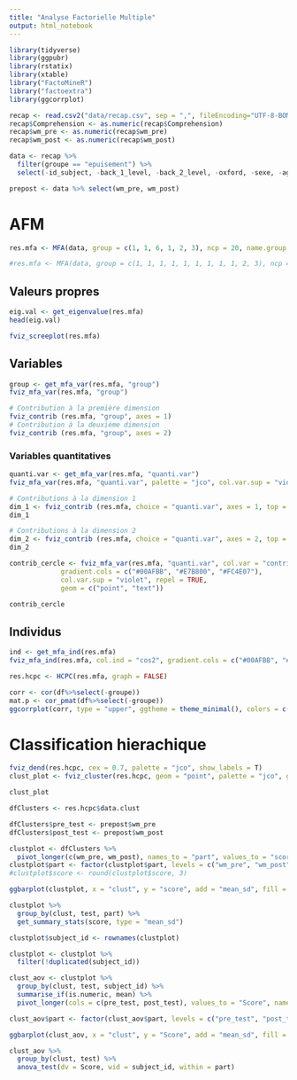```yaml
---
title: "Analyse Factorielle Multiple"
output: html_notebook
---
```


```r
library(tidyverse)
library(ggpubr)
library(rstatix)
library(xtable)
library("FactoMineR")
library("factoextra")
library(ggcorrplot)

recap <- read.csv2("data/recap.csv", sep = ",", fileEncoding="UTF-8-BOM", row.names = 1)
recap$Comprehension <- as.numeric(recap$Comprehension)
recap$wm_pre <- as.numeric(recap$wm_pre)
recap$wm_post <- as.numeric(recap$wm_post)

data <- recap %>%
  filter(groupe == "epuisement") %>%
  select(-id_subject, -back_1_level, -back_2_level, -oxford, -sexe, -age, -groupe)

prepost <- data %>% select(wm_pre, wm_post)

```


# AFM

```r
res.mfa <- MFA(data, group = c(1, 1, 6, 1, 2, 3), ncp = 20, name.group = c("Frappe", "Groupe", "Subjective", "Comprehension", "WM", "Transcription"), type = c("s", "n", "s", "s", "s", "s"))

#res.mfa <- MFA(data, group = c(1, 1, 1, 1, 1, 1, 1, 1, 1, 2, 3), ncp = 20, name.group = c("Frappe", "Groupe", "Pre_motiv", "Mem_diffic", "Transc_diffic", "Quest_diffic", "Fatigue", "Recommencer", "Comprehension", "WM", "Transcription"), type = c("s", "n", "s", "s", "s", "s", "s", "s", "s", "s", "s"))

```

## Valeurs propres

```r
eig.val <- get_eigenvalue(res.mfa)
head(eig.val)
```

```r
fviz_screeplot(res.mfa)
```

## Variables

```r
group <- get_mfa_var(res.mfa, "group")
fviz_mfa_var(res.mfa, "group")
```

```r
# Contribution à la première dimension
fviz_contrib (res.mfa, "group", axes = 1)
# Contribution à la deuxième dimension
fviz_contrib (res.mfa, "group", axes = 2)
```


### Variables quantitatives

```r
quanti.var <- get_mfa_var(res.mfa, "quanti.var")
fviz_mfa_var(res.mfa, "quanti.var", palette = "jco", col.var.sup = "violet", repel = TRUE)
```


```r
# Contributions à la dimension 1
dim_1 <- fviz_contrib (res.mfa, choice = "quanti.var", axes = 1, top = 20, palette = "jco")
dim_1
```


```r
# Contributions à la dimension 2
dim_2 <- fviz_contrib (res.mfa, choice = "quanti.var", axes = 2, top = 20, palette = "jco")
dim_2
```

```r
contrib_cercle <- fviz_mfa_var(res.mfa, "quanti.var", col.var = "contrib", 
             gradient.cols = c("#00AFBB", "#E7B800", "#FC4E07"), 
             col.var.sup = "violet", repel = TRUE,
             geom = c("point", "text"))

contrib_cercle
```

## Individus

```r
ind <- get_mfa_ind(res.mfa)
fviz_mfa_ind(res.mfa, col.ind = "cos2", gradient.cols = c("#00AFBB", "#E7B800", "#FC4E07"), repel = TRUE)
```

```r
res.hcpc <- HCPC(res.mfa, graph = FALSE)

corr <- cor(df%>%select(-groupe))
mat.p <- cor_pmat(df%>%select(-groupe))
ggcorrplot(corr, type = "upper", ggtheme = theme_minimal(), colors = c("#6D9EC1", "white", "#E46726"), lab = T, lab_size = 3, p.mat = mat.p)


```

# Classification hierachique

```r
fviz_dend(res.hcpc, cex = 0.7, palette = "jco", show_labels = T)
clust_plot <- fviz_cluster(res.hcpc, geom = "point", palette = "jco", ggtheme = theme_minimal())

```

```r
clust_plot
```


```r
dfClusters <- res.hcpc$data.clust

dfClusters$pre_test <- prepost$wm_pre
dfClusters$post_test <- prepost$wm_post

clustplot <- dfClusters %>%
  pivot_longer(c(wm_pre, wm_post), names_to = "part", values_to = "score")
clustplot$part <- factor(clustplot$part, levels = c("wm_pre", "wm_post"))
#clustplot$score <- round(clustplot$score, 3)

ggbarplot(clustplot, x = "clust", y = "score", add = "mean_sd", fill = "part", position = position_dodge(0.9), facet.by = "test")

```

```r
clustplot %>%
  group_by(clust, test, part) %>%
  get_summary_stats(score, type = "mean_sd")
```

```r
clustplot$subject_id <- rownames(clustplot)

clustplot <- clustplot %>%
  filter(!duplicated(subject_id))

clust_aov <- clustplot %>%
  group_by(clust, test, subject_id) %>%
  summarise_if(is.numeric, mean) %>%
  pivot_longer(cols = c(pre_test, post_test), values_to = "Score", names_to = "part")

clust_aov$part <- factor(clust_aov$part, levels = c("pre_test", "post_test"))

ggbarplot(clust_aov, x = "clust", y = "Score", add = "mean_sd", fill = "part", position = position_dodge(0.9), facet.by = c("test"))

```

```r
clust_aov %>%
  group_by(clust, test) %>%
  anova_test(dv = Score, wid = subject_id, within = part)
```



















